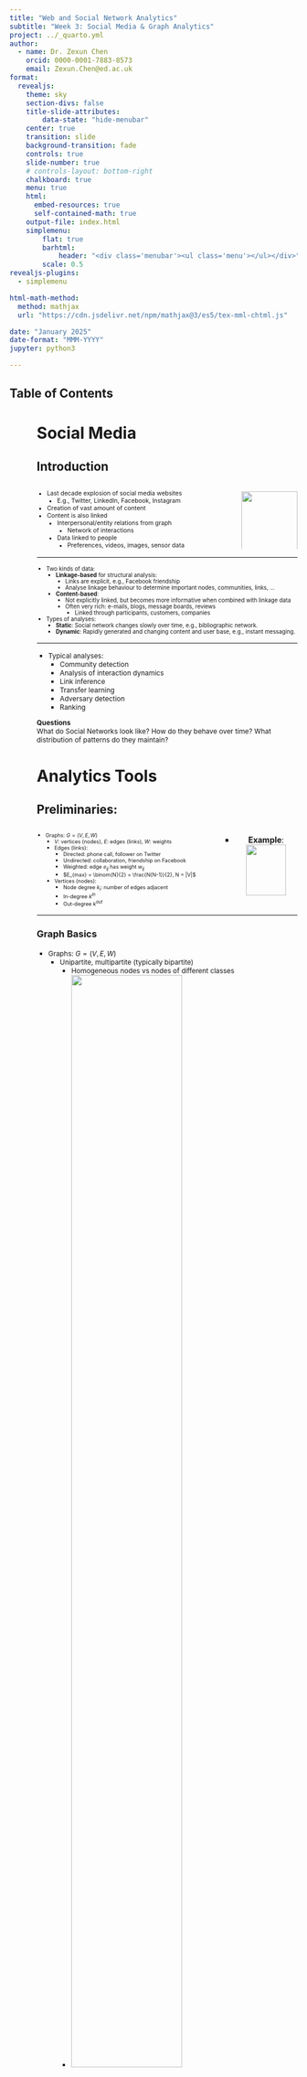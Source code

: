 ```yaml
---
title: "Web and Social Network Analytics"
subtitle: "Week 3: Social Media & Graph Analytics"
project: ../_quarto.yml
author:
  - name: Dr. Zexun Chen
    orcid: 0000-0001-7883-8573
    email: Zexun.Chen@ed.ac.uk
format:
  revealjs:
    theme: sky
    section-divs: false
    title-slide-attributes:
        data-state: "hide-menubar"
    center: true
    transition: slide
    background-transition: fade
    controls: true
    slide-number: true
    # controls-layout: bottom-right
    chalkboard: true
    menu: true
    html:
      embed-resources: true
      self-contained-math: true
    output-file: index.html
    simplemenu:
        flat: true
        barhtml:
            header: "<div class='menubar'><ul class='menu'></ul></div>"
        scale: 0.5
revealjs-plugins:
  - simplemenu

html-math-method:
  method: mathjax
  url: "https://cdn.jsdelivr.net/npm/mathjax@3/es5/tex-mml-chtml.js"

date: "January 2025"
date-format: "MMM-YYYY"  
jupyter: python3

---
```


## Table of Contents {data-state="hide-menubar"}

<ul class="menu"><ul>

# Social Media {data-stack-name="Soical Media"}

## Introduction

::: {.columns}

::: {.column}
::: {.incremental style="font-size: 75%;"}
- Last decade explosion of social media websites
  - E.g., Twitter, LinkedIn, Facebook, Instagram
- Creation of vast amount of content
- Content is also linked
  - Interpersonal/entity relations from graph
    - Network of interactions
  - Data linked to people
    - Preferences, videos, images, sensor data
:::
:::

::: {.column style="text-align: center;"}
![](fig/social-media-marketing.png){width=100%}
:::

:::

---

::: {.incremental style="font-size: 70%;"}
- Two kinds of data:
  - **Linkage-based** for structural analysis:
    - Links are explicit, e.g., Facebook friendship
    - Analyse linkage behaviour to determine important nodes, communities, links, ...
  - **Content-based**:
    - Not explicitly linked, but becomes more informative when combined with linkage data
    - Often very rich: e-mails, blogs, message boards, reviews
      - Linked through participants, customers, companies
- Types of analyses:
  - **Static**: Social network changes slowly over time, e.g., bibliographic network.
  - **Dynamic**: Rapidly generated and changing content and user base, e.g., instant messaging.
:::

---

::: {style="font-size: 85%;"}
- Typical analyses:
  - Community detection
  - Analysis of interaction dynamics
  - Link inference
  - Transfer learning
  - Adversary detection
  - Ranking
:::

::: {.block style="font-size: 85%;"}
**Questions**  
What do Social Networks look like? How do they behave over time? What distribution of patterns do they maintain?
:::

# Analytics Tools {data-stack-name="Analytics Tools"}

## Preliminaries:

::: {.columns}

::: {.column}
::: {style="font-size: 65%;"}
- Graphs: $G = (V, E, W)$
  - $V$: vertices (nodes), $E$: edges (links), $W$: weights
  - Edges (links):
    - Directed: phone call, follower on Twitter
    - Undirected: collaboration, friendship on Facebook
    - Weighted: edge $e_{ij}$ has weight $w_{ij}$
    - $E_{max} = \binom{N}{2} = \frac{N(N-1)}{2}, N = |V|$
  - Vertices (nodes):
    - Node degree $k_i$: number of edges adjacent
    - In-degree $k^{in}$
    - Out-degree $k^{out}$
:::
:::

::: {.column style="text-align: center;"}
- **Example**:
![](fig/graph-model.PNG){width=80%}
:::

:::

---

### Graph Basics

::: {style="font-size: 85%;"}
- Graphs: $G = (V, E, W)$
  - Unipartite, multipartite (typically bipartite)
    - Homogeneous nodes vs nodes of different classes
    - ![](fig/bipartite.PNG){width=70%}
  - Adjacency matrix $A$, $|V| \times |V|$ matrix
    - Sparsity is preferable (for calculations)
    - $|E| \ll E_{max}$ or $\bar{k} \ll N-1$
:::

---

### Preliminaries: Components

::: {.columns}

::: {.column}
::: {.incremental style="font-size: 65%;"}
- **(Weakly) Connected Component**: Set of nodes and edges where there exists a path between any two nodes in set.
  - **Strongly Connected (SCC)**: Directed path between any two nodes.
    - The elements from every pair of nodes in $S$ can reach each other.
    - There is no larger set containing $S$ with the same property.
- **Disconnected Graph**: Consists of two or more connected components.
- **Bridge Edge**: If deleted, the graph becomes disconnected.
- **Directed Acyclic Graph (DAG)**: Has no cycles.
:::
:::

::: {.column style="text-align: center;"}
![](fig/connected-graph.PNG){width=100%}
:::

:::

---

### Characteristics

::: {style="font-size: 75%;"}
- **Degree Distribution** $P(k)$:
  - Probability that a node has degree $k$.
- **Path**:
  - Sequence of nodes traversed (e.g., $<N_1, N_2, N_3, N_2>$).
- **Distance Between Nodes** $h_{ij}$:
  - Length of the shortest path connecting them.
- **Diameter of Network**:
  - The shortest path between any pair of nodes.
- **Average Path Length**:
  - $\bar{h} = \frac{1}{2E_{max}}\sum_{j \neq i} h_{ij}$
:::

---

### Examples 1


![](fig/DAG-Example1.PNG){width=98%}


---

### Examples 2


![](fig/DAG-Example2.PNG){width=90%}



## Vertex/Node-Based 

---

### Centrality - Degree

::: {.incremental style="font-size: 80%;"}
- A central actor is involved in many ties:
  - **Degree centrality/prestige centrality**: Referrals
    - In-links
    - PageRank
  - **Degree centrality (undirected)**:
    - Number of immediate connections
    - $C_{D}(i) = \frac{k_i}{|V| - 1}$
  - **Prestige centrality (directed)**:
    - Everyone points to this node
    - $C_{P}(i) = \frac{k_{i}^{in}}{|V| - 1}$
:::

---

### Centrality: Betweenness

::: {.incremental style="font-size: 70%;"}
- **A central actor is indispensable**:
  - Lots of connections pass through it.
  - Choke-point for information.
  - How many pairs of individuals would have to go through you in order to reach one another in the minimum number of hops?
  - If a node is on the path between two non-adjacent actors, it can influence the interaction.
- **Betweenness centrality**:
  - Calculation: Number of the shortest paths that go through $V$ vs total number of the shortest paths that exist between all pairs of nodes.
  $$C_V = \frac{\sum_{s \neq v \neq t} \sigma_{st}(v)}{\sum_{s \neq v \neq t} \sigma_{st}}$$
  - $\sigma_{st}$: The number of shortest paths between $s$ and $t$.
  - $\sigma_{st}(v)$: The shortest paths that go through $v$.
:::

---

### Centrality: Example

::: {.columns}

::: {.column style="text-align: center;"}
![](fig/centrality-left.PNG){width=100%}
:::

::: {.column style="text-align: center;"}
![](fig/centrality-right.PNG){width=100%}
:::

:::

---

### Centrality: Exercise

::: {.columns}

::: {.column style="text-align: center;"}
- **Graph**
![](fig/centrality-exercise.PNG){width=80%}
:::

::: {.column}
::: {.incremental style="font-size: 55%;"}
- **Calculate**:
  - **Degree centrality of A-D**:
    - A: $1/3$
    - B: $3/3$
    - C: $2/3$
    - D: $2/3$
  - **Betweenness centrality of B**:
    - **Number of Shortest Paths**:
      - A-C: 1
      - A-D: 1
      - C-D: 1
    - **Number of Shortest Paths through B**:
      - A-C: 1
      - A-D: 1
      - C-D: 0
    - **Centrality**: $2/3$
:::
:::

:::

---

### Clustering Coefficient

::: {.incremental style="font-size: 75%;"}
- **Portion of connected neighbours of node $i$**:
  - Number of connections vs maximum number of connections.
  - **Local clustering coefficient of node $i$**:
    $$
    C_i^{Directed} = \frac{\sum_{j, k \in N_i} e_{jk}}{k_i (k_i - 1)}, \quad C_i^{Undirected} = \frac{\sum_{j, k \in N_i} e_{jk}}{k_i (k_i - 1)/2}
    $$
    - $N_i = \{v_j \in V| e_{ij} \in E \vee e_{ji} \in E\}$: the neighbourhood of $i$.
    - **Denominator**: Possible connections between adjacent nodes.
  - **Average clustering coefficient**:
    - Average local density.
    - $C = \frac{1}{|N|} \sum_i^{|N|} C_i$
:::

---

### Clustering Coefficient: Exercise

::: {.columns}

::: {.column}
::: {style="font-size: 100%;"}
- **What is the local clustering coefficient of node B?**
  - $N = \{A, C, D\}$
  - $k_i = 3$
  - $C_B = \frac{1}{(3 \times 2) / 2}$
:::
:::

::: {.column style="text-align: center;"}
![](fig/centrality-exercise-force.PNG){width=85%}
:::

:::

---

### Clustering Coefficient 

::: {style="font-size: 80%;"}
- **Captures the tendency of networks to cluster together**.
- More nodes are connected than (uniform randomly) expected.
- Signifies that nodes in a neighbourhood tend to stick together:
  - E.g., groups of friends in a social network.
  - **Higher clustering coefficient**:
    - Indicates **less importance** in a global network sense, as such nodes are embedded within tightly-knit clusters and may not act as bridges between clusters.
    - Indicates **more importance** in a local sense, as the node plays a central role within its immediate neighborhood.
:::

---

## Statistical Properties

### Distribution

::: {style="font-size: 70%;"}
- **Distribution of Node Connectivity**:
  - Heavy tails (right skew): Strong nodes have many connections, weak nodes still have a few.
  - Power law: $P(k) = k^{-\alpha}$.
  - Straight line on a log-log plot with slope $-\alpha$.
:::

::: {style="text-align: center;"}
![](fig/node-connectivity.PNG){width=70%}
:::


---

### Distribution of node connectivity

::: {style="text-align: center;"}
![](fig/node-connectivity-2.PNG){width=80%}
:::


---

### Power Law

::: {.columns}

::: {.column}
::: {style="font-size: 85%;"}
- **Model of Preferential Attachment**:
  - Stems from citation analysis: New citations are proportionate to the number a paper already has.
  - "Rich get richer" model.
:::
:::

::: {.column style="text-align: center; font-size: 85%;"}
![](fig/powerlaw.PNG){width=100%}

**Source**: [http://www.ladamic.com/](http://www.ladamic.com/)
:::

:::

---

## Small Worlds

---

### Experiment

::: {.columns}

::: {.column}
::: {.incremental style="font-size: 80%;"}
- **Typical shortest path between any two people?**
  - **Small-world experiment** (Milgram, 1967, [Link](https://www.youtube.com/watch?v=NberyK6kt8c)):
    - 300 people from Omaha, Nebraska, and Kansas.
    - Asked to send a letter to a stockbroker in Boston by passing the letter through friends.
    - Recorded the number of steps taken.
:::
:::

::: {.column style="text-align: center;"}
![](fig/small-world-left.PNG){width=100%}
![](fig/small-world-right.PNG){width=100%}
:::

:::


---

### Bacon number

::: {.columns}

::: {.column}
::: {.incremental style="font-size: 85%;"}
- **Six Degrees of Kevin Bacon**:
  - Create a network of Hollywood actors.
  - Connect actors if they appeared in the same movie.
  - **Bacon number**: Number of steps to Kevin Bacon.
  - [https://www.sixdegrees.org/](https://www.sixdegrees.org/)
:::
:::

::: {.column style="text-align: center;"}
![](fig/kevinbacon.jpg){width=100%}
:::

:::

---

### Example of Small World

```python
import networkx as nx
import plotly.graph_objects as go

# Create a Watts–Strogatz small-world network
G = nx.watts_strogatz_graph(n=30, k=4, p=0.1)

# Calculate a 3D layout for the nodes
pos_3d = nx.spring_layout(G, dim=3, seed=42)

# Extract node coordinates
x_nodes = []
y_nodes = []
z_nodes = []
for node in G.nodes():
    x_nodes.append(pos_3d[node][0])
    y_nodes.append(pos_3d[node][1])
    z_nodes.append(pos_3d[node][2])

# Build edge coordinate lists for Plotly
edge_x = []
edge_y = []
edge_z = []
for edge in G.edges():
    x0, y0, z0 = pos_3d[edge[0]]
    x1, y1, z1 = pos_3d[edge[1]]
    # Plotly needs a break (None) to start a new line for each edge
    edge_x += [x0, x1, None]
    edge_y += [y0, y1, None]
    edge_z += [z0, z1, None]

# Create a Plotly trace for edges
edge_trace = go.Scatter3d(
    x=edge_x, y=edge_y, z=edge_z,
    mode='lines',
    line=dict(color='lightblue', width=2),
    hoverinfo='none'
)

# Create a Plotly trace for nodes
node_trace = go.Scatter3d(
    x=x_nodes, y=y_nodes, z=z_nodes,
    mode='markers',
    marker=dict(symbol='circle', size=5, color='pink'),
    text=[f"Node {n}" for n in G.nodes()],
    hoverinfo='text'
)

# Combine the traces into a figure
fig = go.Figure(
    data=[edge_trace, node_trace],
    layout=go.Layout(
        title="Small-World Network in 3D (Plotly)",
        showlegend=False,
        scene=dict(
            xaxis=dict(showbackground=False),
            yaxis=dict(showbackground=False),
            zaxis=dict(showbackground=False)
        )
    )
)

fig.show()
```

---

### Smaller Number on Digital Plataform


::: {style="font-size: 85%;"}
- **Facebook**:
  - 99.6% of users are connected by degree 5 (6 hops).
  - 92% are connected by only 4 degrees.
:::


::: {style="text-align: center; font-size: 75%;"}
![](fig/facebook.PNG){width=65%}

[Reference Link](https://www.thedrum.com/news/2011/11/23/facebook-shrinks-world-four-degrees-separation)
:::

---

### Causes for Small World

::: {.columns}

::: {.column}
::: {.incremental style="font-size: 80%;"}
- **High Clustering**: Social networks tend to have groups of friends who are more interconnected.
- **Short Path Lengths (Diameter)**: Despite clustering, there are typically short paths that connect different groups.
- **Random Connections**: Random links between distant nodes significantly reduce the average path length.
:::
:::

::: {.column style="text-align: center;"}
![](fig/DuncanWatts.PNG){width=80%}
**Source**: [http://www.ladamic.com/](http://www.ladamic.com/)
:::

:::

---

### Cause (Continuous)

::: {style="font-size: 75%;"}
- **Cause of Small Worlds (Duncan Watts)**:
  - A network with low clustering can still be a small world.
  - Only a few random links are enough to create a small-world effect.
:::

::: {style="text-align: center; font-size: 50%;"}
![](fig/DuncanWatts2.PNG){width=65%}

**Source**: [http://www.ladamic.com/](http://www.ladamic.com/)
:::

---

### Smaller Worlds on Digital Platforms

::: {.incremental style="font-size: 65%;"}
- **Dense Connectivity**: 
  - Platforms like Facebook encourage adding friends from diverse parts of life, creating tightly-knit clusters.
- **Global Reach**:
  - Digital platforms bridge geographical barriers, connecting people across the globe.
- **Algorithmic Recommendations**:
  - Platforms suggest connections, increasing the chances of linking with mutual acquaintances.
- **Implications**:
  - Efficient spread of information or influence.
  - Quick navigation across the network to reach anyone.
  - Vulnerability to the rapid spread of misinformation or harmful content.
:::

---

## Link/Edge-Based

---

### Link Properties

::: {.columns}

::: {.column}
::: {style="font-size: 70%;"}
- **Triadic Closure**:
  - If two people in a SN have a friend in common, more likelihood they will become friends themselves.
  - This principle explains the evolution of networks over time in many situations.
  
![](fig/triadic-closure.png){width=90%}
:::
:::

::: {.column style="font-size: 70%;"}
- **Strength of Ties**:
  - **Number of interactions**:
    - Reciprocal services (e.g., #calls).
  - **Time spent together**.
  - **Strong Ties**:
    - Represent dependable links, corresponding to friends who provide social or emotional support.
  - **Weak Ties**:
    - Represent acquaintances or less close relations that do not involve close friendship.
:::

:::

---

### Friend of a Friend is a Friend

::: {.callout-important title="Triadic Closure"}
Triadic closure is a concept in social network theory, first suggested by German sociologist Georg Simmel in his 1908 book *Soziologie* (*Sociology: Investigations on the Forms of Sociation*).
:::

::: {.columns}

::: {.column}
![](fig/triadic-closure.PNG){width=85%}
:::

::: {.column style="font-size: 75%;"}
- **Strong Ties and Triadic Closure**:
  - **Weak Claim**: A new edge B-C is more likely when A-B and A-C are ties.
  - **Strong Claim**: If there exists strong ties between A and B/C, there must be an edge B-C.
:::

:::

---

### Triadic Closure: Clustering Coefficient

::: {.columns}

::: {.column}
::: {.incremental style="font-size: 75%;"}
- **Consider Clustering Coefficient $C_A$ of Node A**:
  - Probability that two random friends of A are friends themselves.
  - **Before New Edge**: $C_A = \frac{1}{4 \times 3 / 2}$
  - **After New Edge**: $C_A = \frac{2}{4 \times 3 / 2}$
  - Higher clustering coefficient after the new edge.
:::
:::

::: {.column style="text-align: center;"}
![](fig/triadic-closure2.PNG){width=90%}
:::

:::

---

### Triadic Closure: Causes


::: {style="font-size: 80%;"}
- **Meet Friends Through Friends**:
  - Have **opportunities** to meet through common friends.
  - Mutual **trust** in shared friends.
  - **Incentive** to pair friends to avoid stress in relationships.
:::


::: {style="text-align: center;"}
![](fig/triadic-closure3.PNG){width=80%}
:::

---

### Bridge

::: {style="font-size: 75%;"}
- **Bridges**:
  - If removed, the components of the network become disconnected.
:::

::: {style="text-align: center;"}
![](fig/bridge.PNG){width=89%}
:::

---

### Local Bridges

::: {.columns}

::: {.column}
::: {style="font-size: 75%;"}
- **Local Bridges (Equivalent Definitions)**:
  - Any edge whose endpoints have no friends in common.
  - Any edge with zero neighbour overlap is called a local bridge.
  - Any edge whose deletion results in increasing the distance between the endpoints to a value strictly more than two.
:::
:::

::: {.column style="text-align: center; font-size: 75%;"}
- **Example**:
  - A-B is the only **local bridge** in the above graph.
  
![](fig/local_bridge.PNG){width=95%}
:::

:::

---

### Strong Triadic Closure

::: {.callout-important title="Strong Triadic Closure Property"}
A node $A$ violates the **Strong Triadic Closure Property** if it has strong ties to two non-linked nodes $B$ and $C$.
:::

::: {.columns}

::: {.column}
![](fig/strong-triadic-closure.PNG){width=90%}
:::

::: {.column style="text-align: center;font-size: 75%;"}
- **Observations**:
  - No node in the left figure violates the Strong Triadic Closure Property.
  - If we change A-F and A-B to strong ties, then it violates the Strong Triadic Closure Property due to the absence of links B-F, B-E, and A-G.

:::

:::

---

### Local Bridges and Weak Ties

::: {.callout-important title="Proposition"}
If a node $A$ in a network satisfies the **Strong Triadic Closure Property** and is involved in at least two strong ties, then any local bridge it is involved in must be a weak tie.
:::

::: {.columns}

::: {.column}
::: {style="font-size: 75%;"}
- **Illustration**:
![](fig/Local-Bridge-vs-Weak-Ties.PNG){width=80%}
:::
:::

::: {.column}
::: {style="font-size: 85%;"}
- A connection between:
  - **Local bridge** (a structural view).
  - **Strong and weak ties** (an individual view).
:::
:::

:::

---

### Ties

::: {.columns}

::: {.column}
::: {style="font-size: 75%;"}
- **Triadic Closure**:
  - Useful for analyzing people that can be addressed.
  - E.g., in campaigns for sport shoes.
- **Visualization of Concepts**
:::

::: {style="text-align: center;"}
![](fig/ties.PNG){width=80%}
:::

:::

::: {.column style="text-align: center;font-size: 85%;"}

- **Weak Ties**:
  - Tend to carry different information compared to close contacts.
    - In experiments, acquaintanceship ties were more effective at passing information.
    - E.g., in recommending jobs --> untapped/undiscovered community.
:::

:::

---

### Weak Ties: Example

::: {style="text-align: center;font-size: 75%;"}
![](fig/weak-tie.PNG){width=70%}

Mobile Call Graph with Edge Strength
:::


---

## Graph Structure 

---

### Community Discovery

::: {style="font-size: 85%;"}
- **Community Discovery**:
  - Identifies groups or clusters within a network that are more densely connected internally.
  - Networks are strongly modular.
  - Cliques exist, e.g., groups of friends, user bases, etc.

:::


:::{.callout-tip title="Basic Idea"}
Partition a graph to minimize connections between different groups while maximizing connections within the same group.
:::

---

### Normalised Cut (Ncut)

::: {.incremental style="font-size: 75%;"}
- **Ncut**:
  - A criterion for measuring the quality of a network division into clusters or communities.
- **Normalised Cut** of a group of nodes $S, \bar{S} \subset V$:
  $$
  Ncut(S) = \frac{\sum_{i \in S, j \in \bar{S}} A(i, j)}{\sum_{i \in S} k_i} + \frac{\sum_{i \in S, j \in \bar{S}} A(i, j)}{\sum_{j \in \bar{S}} k_j}
  $$
- **Interpretation**:
  - Low Ncut signifies good communities as they are well-connected internally but sparsely connected externally.
:::

---

### Normalised Cut (Ncut): Continues

::: {.incremental style="font-size: 75%;"}
- **Quality Functions**:
  - **Kernighan-Lin Objective**:
    - Minimise the number of inter-cluster edges (or weights) of the same size.
    - $KLObj(V_1, \cdots, V_k) = \sum_{i \neq j} A(V_i, V_j)$
  - **Modularity**:
    - Measures whether subgraphs are far from random subgraphs.
    - Independent of the number of clusters.
    - $m$: Number of edges in the graph.
    $$
    Q = \sum_{c=1}^k \left[\frac{A(V_c, V_j)}{m} - \left(\frac{k_{V_c}}{2m}\right)^2\right]
    $$
:::

---

### Normalised Cut (Ncut): Directed Network

::: {.incremental style="font-size: 65%;"}
- **Directed Networks**:
  - **Normalised Cut**:
    $$
    Ncut_{dir}(S) = \frac{\sum_{i \in S, j \in \bar{S}} \pi(i)P(i, j)}{\sum_{i \in S} \pi(i)} + \frac{\sum_{i \in S, j \in \bar{S}} \pi(i)P(i, j)}{\sum_{j \in \bar{S}} \pi(j)}
    $$
    - $P$: Transition matrix of a random walk.
    - $\pi$: Stationary distribution vector (see PageRank).
    - Typically minimised using spectral clustering.
  - **Modularity**:
    $$
    Q = \frac{1}{m} \sum_{i, j \in E} \left[A_{ij} - \frac{k_i^{in} k_j^{out}}{m}\right] \delta_{c_i, c_j}
    $$
    - $\delta_{c_i, c_j}$: 1 if community of $i$ equals community of $j$, 0 otherwise.
    - Measures community quality in directed networks.
:::

---

### Graph Partition Algorithm

::: {style="font-size: 70%;"}
- **Kernighan-Lin (KL) Algorithm** (Partition a graph into two blocks):
  - Classic graph partitioning.
  - For each iteration, search for nodes that can be swapped to reduce the number of inter-cluster edges (edge cut).
  - **Gain**: Reduction in edge cut when moving nodes.
  - Nodes with the largest gain are repeatedly selected from larger partition.
:::

::: {.columns}

::: {.column .incremental style="font-size: 70%;"}
- **Example KL Algorithm**:
  - Swapping A-D: 1 fewer cuts (4:3).
  - Swapping B-D: 1 fewer cuts (4:3).
  - Swapping C-D: **2 fewer cuts** (4:2).
:::

::: {.column style="text-align: center;"}
![](fig/CommunityDiscovery.PNG){width=90%}
:::

:::

---

### Agglomerative / Divisive Algorithms


::: {style="font-size: 75%;"}
  - **Agglomerative**: Start from single-node communities (bottom-up approach).
  - **Divisive**: Start from all-nodes community (top-down approach).
:::

::: {style="text-align: center;"}
![](fig/agg-clustering.png){width=35%}
![](fig/divisive-clustering.png){width=35%}
:::

---

### Girvan and Newman (Divisive) Algorithm

::: {.callout-note title="Edge Betweenness"}
The number of the shortest paths that go through a specific edge vs the total number of the shortest paths.
:::

::: {.incremental style="font-size: 85%;"}
1. For every edge in a graph, calculate the edge betweenness centrality.
2. Remove the edge with the highest betweenness centrality.
3. Recalculate the betweenness centrality for every remaining edge.
4. Repeat steps 2-4 until there are no more edges left.
:::

---

### Girvan and Newman (Divisive) Algorithm

::: {style="text-align: center;"}
![](fig/divisive-graph.PNG){width=90%}
:::

---

### Girvan and Newman (Divisive) Algorithm

::: {style="text-align: center;"}
![](fig/divisive-graph-full.PNG){width=90%}
:::

---

### Spectral and Other Approaches

::: {.incremental style="font-size: 85%;"}
- **Spectral Algorithms**:
  - Use top $k$ eigenvectors of the adjacency matrix to represent nodes in a $k$-dimensional space.
  - Apply regular clustering techniques.
  - Computational cost of Singular Vector Decomposition (SVD) is high.
- **Other Approaches**:
  - Local graph clustering.
  - Multi-Level Regularised Markov Clustering.
:::

---

### Further Questions

::: {style="font-size: 65%;"}
- **Dynamic Networks**:
  - How to incorporate temporal information?
    - Use events to describe the change in communities:
      - Appear, disappear, join, when?
  - Treating graphs as snapshots is not effective:
    - Use temporal slices of the network.
  - Find meta-groups:
    - Sequence of groups which are similar.
  - Using snapshot quality and history cost:
    - How well is the clustering, and how different are the clusters?

- **Challenges**:
  - Incorporating content:
    - Not only topological information to be analysed.
    - Perform semantically coherent and meaningful analysis of the network.
    - E.g., network + email content.
:::


# Case Study {data-stack-name="Case Study"}

## Twitter (X)

::: {style="font-size: 65%;"}
- **Microblogging Platform** [Source: [Cybernews](https://cybernews.com/news/twitter-expands-tweet-character-limit)]:
  - Character Limit: Standard users: 280 characters.
  - Users: ~650 million monthly active users, ~240–300 million daily active users.
  - No reciprocation necessary for following.
  - Hashtags create a natural way of tracking topics.
  - Retweet (RT) functionality enables content amplification.

- **Popularity in Research**:
  - API is more open and accessible compared to other platforms.
  - Easy to find and follow conversations.
  - Strong hashtag culture facilitates gathering, sorting, and expanding searches for data collection.
  - Many researchers favour it due to positive personal experiences.

- **Significance**:
  - A global reach and real-time information-sharing capabilities make it a critical platform for communication and research.
:::

---

### Twitter: Observations from Social Network

::: {.columns}

::: {.column}
::: {style="font-size: 75%;"}
- **Observations**:
  - Power law $\alpha$ is roughly 5 (high).
  - Bump at 20: Reflects initial suggestions.
  - Bump at 2000: Maximum follower limit before 2009.
:::
:::

::: {.column style="text-align: center;"}
![](fig/Twitter-Analysis.PNG){width=100%}
:::

:::

---

### Twitter: Followers and Tweets


::: {style="font-size: 75%;"}
  - Many users never tweet (low median).
  - The average number of tweets per follower exceeds the median; users tweet far more than expected.
  - Observations include:
    - Dips at 20/2000.
    - Spam accounts commonly seen follower #250/500/2,000/5,000.
:::


::: {style="text-align: center;"}
![](fig/Twitter-Analysis2.PNG){width=92%}
:::

---

### Twitter: Degrees of Separation

::: {.columns}

::: {.column}
::: {style="font-size: 80%;"}
- **Degrees of Separation**:
  - Average path length is 4.12.
- **Ranking Users**:
  - **PageRank**: A measure of importance based on connections.
  - **Retweets**: Reflects influence through content amplification.
:::
:::

::: {.column style="text-align: center;"}
- **Graph**:
![](fig/Twitter-Rank-users.PNG){width=98%}
:::

:::

---

## Top Reviewer Analysis


::: {style="font-size: 75%;"}
- **1,000 Top Reviewers**:
- Data collected on products reviewed from Amazon.com.
:::


::: {style="text-align: center;"}
![](fig/TRA-1.PNG){width=85%}
:::

---

::: {style="text-align: center;"}
![](fig/TRA-2.PNG){width=85%}
:::

---

::: {style="text-align: center;"}
![](fig/TRA-3.PNG){width=85%}
:::

---

::: {style="text-align: center;"}
![](fig/TRA-4.PNG){width=85%}
:::

# Summary {data-stack-name="Summary"}

## Take Home Messages

::: {style="font-size: 75%;"}
- Social Media & Social Network
- Analytics Tools on Graph:
  - **Centrality** ***
  - **Clustering Coefficient** ***
  - Statistical Properties:
    - **Link Property** ***
    - **Community Discovery** *
- Case Study:
  - Twitter
  - Top Reviewer Analysis
:::




